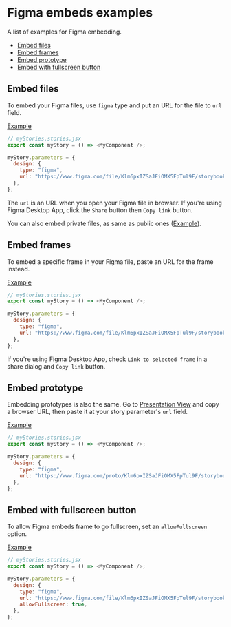 
# Figma embeds examples

<Subtitle>A list of examples for Figma embedding.</Subtitle>

- [Embed files](#embed-files)
- [Embed frames](#embed-frames)
- [Embed prototype](#embed-prototype)
- [Embed with fullscreen button](#embed-with-fullscreen-button)

## Embed files

To embed your Figma files, use `figma` type and put an URL for the file to `url` field.

[Example](/?path=/story/docs-figma-examples--embed-file)

```js
// myStories.stories.jsx
export const myStory = () => <MyComponent />;

myStory.parameters = {
  design: {
    type: "figma",
    url: "https://www.figma.com/file/Klm6pxIZSaJFiOMX5FpTul9F/storybook-addon-designs-sample",
  },
};
```

The `url` is an URL when you open your Figma file in browser.
If you're using Figma Desktop App, click the `Share` button then `Copy link` button.

You can also embed private files, as same as public ones ([Example](/?path=/story/docs-figma-examples--embed-private-file)).

## Embed frames

To embed a specific frame in your Figma file, paste an URL for the frame instead.

[Example](/?path=/story/docs-figma-examples--embed-frame)

```js
// myStories.stories.jsx
export const myStory = () => <MyComponent />;

myStory.parameters = {
  design: {
    type: "figma",
    url: "https://www.figma.com/file/Klm6pxIZSaJFiOMX5FpTul9F/storybook-addon-designs-sample?node-id=2%3A5",
  },
};
```

If you're using Figma Desktop App, check `Link to selected frame` in a share dialog and `Copy link` button.

## Embed prototype

Embedding prototypes is also the same.
Go to [Presentation View](https://help.figma.com/hc/en-us/articles/360040318013-Set-prototype-Presentation-View-options)
and copy a browser URL, then paste it at your story parameter's `url` field.

[Example](/?path=/story/docs-figma-examples--embed-prototype)

```js
// myStories.stories.jsx
export const myStory = () => <MyComponent />;

myStory.parameters = {
  design: {
    type: "figma",
    url: "https://www.figma.com/proto/Klm6pxIZSaJFiOMX5FpTul9F/storybook-addon-designs-sample",
  },
};
```

## Embed with fullscreen button

To allow Figma embeds frame to go fullscreen, set an `allowFullscreen` option.

[Example](/?path=/story/docs-figma-examples--allow-fullscreen)

```js
// myStories.stories.jsx
export const myStory = () => <MyComponent />;

myStory.parameters = {
  design: {
    type: "figma",
    url: "https://www.figma.com/file/Klm6pxIZSaJFiOMX5FpTul9F/storybook-addon-designs-sample",
    allowFullscreen: true,
  },
};
```
